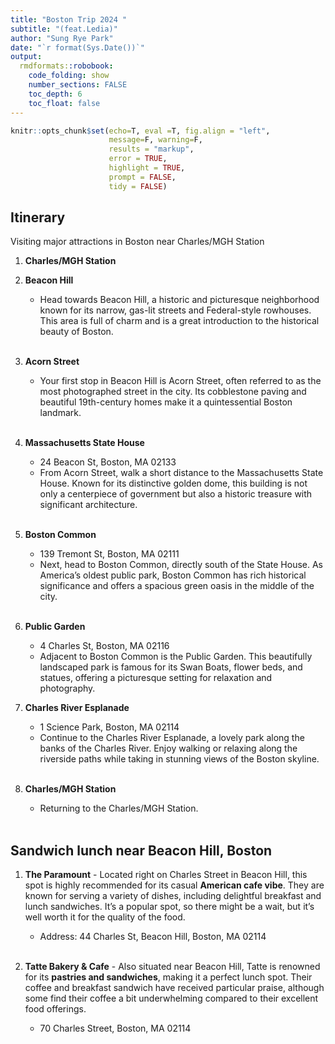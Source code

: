 ```yaml
---
title: "Boston Trip 2024 "
subtitle: "(feat.Ledia)"
author: "Sung Rye Park"
date: "`r format(Sys.Date())`"
output:  
  rmdformats::robobook: 
    code_folding: show 
    number_sections: FALSE
    toc_depth: 6
    toc_float: false
---
```


```r
knitr::opts_chunk$set(echo=T, eval =T, fig.align = "left", 
                      message=F, warning=F,
                      results = "markup",
                      error = TRUE,
                      highlight = TRUE,
                      prompt = FALSE,
                      tidy = FALSE)
```


## Itinerary

Visiting major attractions in Boston near Charles/MGH Station


1. **Charles/MGH Station**

2. **Beacon Hill**
   - Head towards Beacon Hill, a historic and picturesque neighborhood known for its narrow, gas-lit streets and Federal-style rowhouses. This area is full of charm and is a great introduction to the historical beauty of Boston.<br><br>

3. **Acorn Street**
   - Your first stop in Beacon Hill is Acorn Street, often referred to as the most photographed street in the city. Its cobblestone paving and beautiful 19th-century homes make it a quintessential Boston landmark.<br><br>

4. **Massachusetts State House**
   - 24 Beacon St, Boston, MA 02133
   - From Acorn Street, walk a short distance to the Massachusetts State House. Known for its distinctive golden dome, this building is not only a centerpiece of government but also a historic treasure with significant architecture.<br><br>

5. **Boston Common**
   - 139 Tremont St, Boston, MA 02111
   - Next, head to Boston Common, directly south of the State House. As America’s oldest public park, Boston Common has rich historical significance and offers a spacious green oasis in the middle of the city.<br><br>

6. **Public Garden**
   - 4 Charles St, Boston, MA 02116
   - Adjacent to Boston Common is the Public Garden. This beautifully landscaped park is famous for its Swan Boats, flower beds, and statues, offering a picturesque setting for relaxation and photography.

7. **Charles River Esplanade**
   - 1 Science Park, Boston, MA 02114
   - Continue to the Charles River Esplanade, a lovely park along the banks of the Charles River. Enjoy walking or relaxing along the riverside paths while taking in stunning views of the Boston skyline.<br><br>

8. **Charles/MGH Station**
   - Returning to the Charles/MGH Station. <br><br>



## Sandwich lunch near Beacon Hill, Boston

1. **The Paramount** - Located right on Charles Street in Beacon Hill, this spot is highly recommended for its casual **American cafe vibe**. They are known for serving a variety of dishes, including delightful breakfast and lunch sandwiches. It's a popular spot, so there might be a wait, but it's well worth it for the quality of the food.

    - Address: 44 Charles St, Beacon Hill, Boston, MA 02114<br><br>

2. **Tatte Bakery & Cafe** - Also situated near Beacon Hill, Tatte is renowned for its **pastries and sandwiches**, making it a perfect lunch spot. Their coffee and breakfast sandwich have received particular praise, although some find their coffee a bit underwhelming compared to their excellent food offerings.

    - 70 Charles Street, Boston, MA 02114<br><br>

<br><br><br><br><br>

